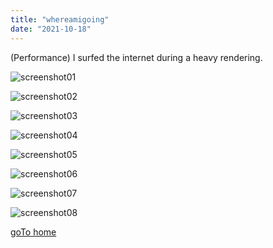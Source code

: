 ```yaml
---
title: "whereamigoing"
date: "2021-10-18"
---
```

<p class="py-12">(Performance) I surfed the internet during a heavy rendering.</p>

![screenshot01](./2021-10-18-17_58_13-YouTube–MozillaFirefox.png)

![screenshot02](./2021-10-18-17_58_28-YouTube–Mozilla-Firefox.png)

![screenshot03](./2021-10-18-17_59_02-Segnalazione-blocco-delle-schede–Mozilla-Firefox.png)

![screenshot04](./2021-10-18-18_03_23-.png)

![screenshot05](./2021-10-18-18_03_41-.png)

![screenshot06](./2021-10-18-18_05_22-.png)

![screenshot07](./2021-10-18-18_06_30-.png)

![screenshot08](./2021-10-18-18_05_47-.png)

[goTo home](/)

